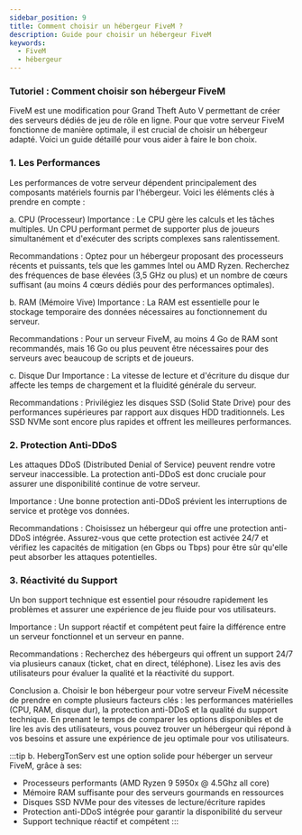 ```yaml
---
sidebar_position: 9
title: Comment choisir un hébergeur FiveM ?
description: Guide pour choisir un hébergeur FiveM
keywords:
  - FiveM
  - hébergeur
---
```



### Tutoriel : Comment choisir son hébergeur FiveM
FiveM est une modification pour Grand Theft Auto V permettant de créer des serveurs dédiés de jeu de rôle en ligne. Pour que votre serveur FiveM fonctionne de manière optimale, il est crucial de choisir un hébergeur adapté. Voici un guide détaillé pour vous aider à faire le bon choix.

### 1. Les Performances
Les performances de votre serveur dépendent principalement des composants matériels fournis par l'hébergeur. Voici les éléments clés à prendre en compte :

a. CPU (Processeur)
Importance : Le CPU gère les calculs et les tâches multiples. Un CPU performant permet de supporter plus de joueurs simultanément et d'exécuter des scripts complexes sans ralentissement.

Recommandations : Optez pour un hébergeur proposant des processeurs récents et puissants, tels que les gammes Intel ou AMD Ryzen. Recherchez des fréquences de base élevées (3,5 GHz ou plus) et un nombre de cœurs suffisant (au moins 4 cœurs dédiés pour des performances optimales).

b. RAM (Mémoire Vive)
Importance : La RAM est essentielle pour le stockage temporaire des données nécessaires au fonctionnement du serveur.

Recommandations : Pour un serveur FiveM, au moins 4 Go de RAM sont recommandés, mais 16 Go ou plus peuvent être nécessaires pour des serveurs avec beaucoup de scripts et de joueurs.

c. Disque Dur
Importance : La vitesse de lecture et d'écriture du disque dur affecte les temps de chargement et la fluidité générale du serveur.

Recommandations : Privilégiez les disques SSD (Solid State Drive) pour des performances supérieures par rapport aux disques HDD traditionnels. Les SSD NVMe sont encore plus rapides et offrent les meilleures performances.

### 2. Protection Anti-DDoS
Les attaques DDoS (Distributed Denial of Service) peuvent rendre votre serveur inaccessible. La protection anti-DDoS est donc cruciale pour assurer une disponibilité continue de votre serveur.

Importance : Une bonne protection anti-DDoS prévient les interruptions de service et protège vos données.

Recommandations : Choisissez un hébergeur qui offre une protection anti-DDoS intégrée. Assurez-vous que cette protection est activée 24/7 et vérifiez les capacités de mitigation (en Gbps ou Tbps) pour être sûr qu'elle peut absorber les attaques potentielles.

### 3. Réactivité du Support
Un bon support technique est essentiel pour résoudre rapidement les problèmes et assurer une expérience de jeu fluide pour vos utilisateurs.

Importance : Un support réactif et compétent peut faire la différence entre un serveur fonctionnel et un serveur en panne.

Recommandations : Recherchez des hébergeurs qui offrent un support 24/7 via plusieurs canaux (ticket, chat en direct, téléphone). Lisez les avis des utilisateurs pour évaluer la qualité et la réactivité du support.

Conclusion
a. Choisir le bon hébergeur pour votre serveur FiveM nécessite de prendre en compte plusieurs facteurs clés : les performances matérielles (CPU, RAM, disque dur), la protection anti-DDoS et la qualité du support technique. En prenant le temps de comparer les options disponibles et de lire les avis des utilisateurs, vous pouvez trouver un hébergeur qui répond à vos besoins et assure une expérience de jeu optimale pour vos utilisateurs.

:::tip b. HebergTonServ est une option solide pour héberger un serveur FiveM, grâce à ses:
- Processeurs performants (AMD Ryzen 9 5950x @ 4.5Ghz all core)
- Mémoire RAM suffisante pour des serveurs gourmands en ressources
- Disques SSD NVMe pour des vitesses de lecture/écriture rapides
- Protection anti-DDoS intégrée pour garantir la disponibilité du serveur
- Support technique réactif et compétent
:::